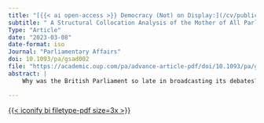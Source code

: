 ```yaml
---
title: "[{{< ai open-access >}} Democracy (Not) on Display:](/cv/publication/democracydisplay.qmd)"
subtitle: " A Structural Collocation Analysis of the Mother of All Parliaments' Reluctance to Broadcast Herself"
Type: "Article"
date: "2023-03-08"
date-format: iso
Journal: "Parliamentary Affairs"
doi: 10.1093/pa/gsad002
file: "https://academic.oup.com/pa/advance-article-pdf/doi/10.1093/pa/gsad002/50412826/gsad002.pdf"
abstract: |
    Why was the British Parliament so late in broadcasting its debates? Scholars have made recommendations on parliamentary communication, analysed its effects, and described the debates and arguments on broadcasting parliament. But who was making these arguments, and what role did parliamentarians’ identities play in these debates? We show the crucial role that partisanship—but also the distinctions between government and opposition, senior and junior, and urban and rural MPs—played in Westminster’s debates on broadcasting itself. We do so by applying our new method of ‘structural collocation analysis’ to all 3965 debate utterances on broadcasting parliament between 1935 and 2014—rather than merely the eleven official debates on broadcasting parliament studied thus far—comparing utterances by subgroups of MPs using metadata that we added to the digitised proceedings. We focus on issue ownership, discursive differences and MPs’ reflections on broadcasting parliament.

---
```


[{{< iconify bi filetype-pdf size=3x >}}]({{< meta file >}})
